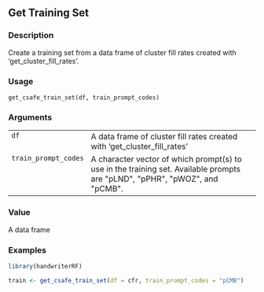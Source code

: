 ## Get Training Set {.unnumbered}


### Description

Create a training set from a data frame of cluster fill rates created with
'get_cluster_fill_rates'.



### Usage

<pre><code class='language-R'>get_csafe_train_set(df, train_prompt_codes)
</code></pre>


### Arguments

<table>
<tr><td style = "white-space: nowrap; font-family: monospace; vertical-align: top"><code id="df">df</code></td>
<td>
A data frame of cluster fill rates created with
'get_cluster_fill_rates'
</td></tr>
<tr><td style = "white-space: nowrap; font-family: monospace; vertical-align: top"><code id="train_prompt_codes">train_prompt_codes</code></td>
<td>
A character vector of which prompt(s) to use in the
training set. Available prompts are &quot;pLND&quot;, &quot;pPHR&quot;, &quot;pWOZ&quot;, and &quot;pCMB&quot;.
</td></tr>
</table>


### Value

A data frame



### Examples
```r
library(handwriterRF)

train <- get_csafe_train_set(df = cfr, train_prompt_codes = "pCMB")



```
